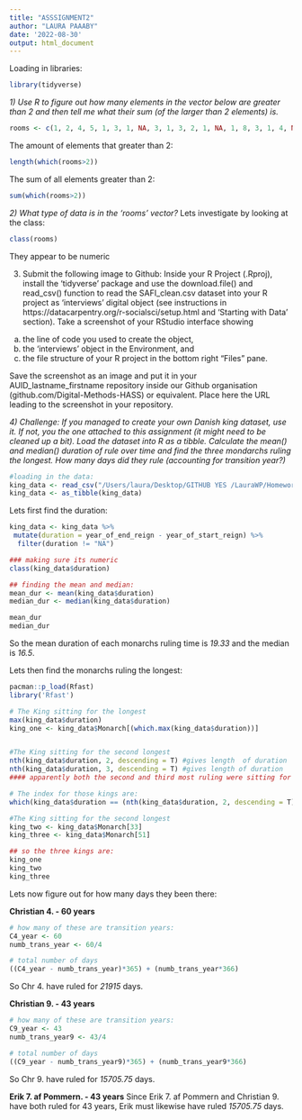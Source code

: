 ```yaml
---
title: "ASSSIGNMENT2"
author: "LAURA PAAABY"
date: '2022-08-30'
output: html_document
---
```

Loading in libraries:
```r
library(tidyverse)
```


*1) Use R to figure out how many elements in the vector below are greater than 2 and then tell me what their sum (of the larger than 2 elements) is.*

```r
rooms <- c(1, 2, 4, 5, 1, 3, 1, NA, 3, 1, 3, 2, 1, NA, 1, 8, 3, 1, 4, NA, 1, 3, 1, 2, 1, 7, 1, 9, 3, NA)
```

The amount of elements that greater than 2:
```r
length(which(rooms>2))
```

The sum of all elements greater than 2:
```r
sum(which(rooms>2))
```


*2) What type of data is in the 'rooms' vector?*
Lets investigate by looking at the class:
```r
class(rooms)
```
They appear to be numeric 



3) Submit the following image to Github: Inside your R Project (.Rproj), install the 'tidyverse' package and use the download.file() and read_csv() function to read the SAFI_clean.csv dataset into your R project as 'interviews' digital object (see instructions in https://datacarpentry.org/r-socialsci/setup.html and 'Starting with Data' section). Take a screenshot of your RStudio interface showing

a) the line of code you used to create the object,
b) the 'interviews' object in the Environment, and
c) the file structure of your R project in the bottom right "Files" pane.

Save the screenshot as an image and put it in your AUID_lastname_firstname repository inside our Github organisation (github.com/Digital-Methods-HASS) or equivalent. Place here the URL leading to the screenshot in your repository.



*4) Challenge: If you managed to create your own Danish king dataset, use it. If not, you the one attached to this assignment (it might need to be cleaned up a bit). Load the dataset into R as a tibble. Calculate the mean() and median() duration of rule over time and find the three mondarchs ruling the longest. How many days did they rule (accounting for transition year?)*

```r
#loading in the data:
king_data <- read_csv("/Users/laura/Desktop/GITHUB YES /LauraWP/Homework/DanishMonarchs.csv")
king_data <- as_tibble(king_data)
```

Lets first find the duration:
```r
king_data <- king_data %>% 
 mutate(duration = year_of_end_reign - year_of_start_reign) %>% 
  filter(duration != "NA")

### making sure its numeric 
class(king_data$duration)

## finding the mean and median:
mean_dur <- mean(king_data$duration)
median_dur <- median(king_data$duration)

mean_dur
median_dur
```

So the mean duration of each monarchs ruling time is *19.33* and the median is *16.5*.


Lets then find the monarchs ruling the longest:
```r
pacman::p_load(Rfast)
library('Rfast')

# The King sitting for the longest 
max(king_data$duration)
king_one <- king_data$Monarch[(which.max(king_data$duration))] 


#The King sitting for the second longest 
nth(king_data$duration, 2, descending = T) #gives length  of duration
nth(king_data$duration, 3, descending = T) #gives length of duration
#### apparently both the second and third most ruling were sitting for 43 years

# The index for those kings are:
which(king_data$duration == (nth(king_data$duration, 2, descending = T)))

#The King sitting for the second longest
king_two <- king_data$Monarch[33] 
king_three <- king_data$Monarch[51] 
```

```r
## so the three kings are:
king_one
king_two
king_three
```

Lets now figure out for how many days they been there:

**Christian 4. - 60 years**
```r
# how many of these are transition years:
C4_year <- 60
numb_trans_year <- 60/4

# total number of days
((C4_year - numb_trans_year)*365) + (numb_trans_year*366)
```
So Chr 4. have ruled for *21915* days. 

**Christian 9. - 43 years**
```r
# how many of these are transition years:
C9_year <- 43
numb_trans_year9 <- 43/4

# total number of days
((C9_year - numb_trans_year9)*365) + (numb_trans_year9*366)
```
So Chr 9. have ruled for *15705.75* days. 

**Erik 7. af Pommern. - 43 years**
Since Erik 7. af Pommern and Christian 9. have both ruled for 43 years, Erik must likewise have ruled *15705.75* days. 












